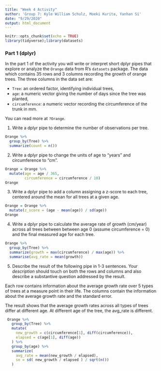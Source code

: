 ```yaml
---
title: "Week 4 Activity"
author: 'Group 7: Kyle William Schulz, Moeki Kurita, Yanhan Si'
date: "9/29/2020"
output: html_document
---
```


```r
knitr::opts_chunk$set(echo = TRUE)
library(tidyverse);library(datasets)
```

### Part 1 (dplyr)

In the part 1 of the activity you will write or interpret short dplyr pipes
that explore or analyze the `Orange` data from R's `datasets` package. The data
which contains 35 rows and 3 columns recording the growth
of orange trees.  The three columns in the data set are:

  - `Tree`: an ordered factor, identifying individual trees, 
  - `age`: a numeric vector giving the number of days 
    since the tree was planted,
  - `circumference`: a numeric vector recording the circumference of the 
    trunk in mm. 

You can read more at `?Orange`. 

1. Write a dplyr pipe to determine the number of
observations per tree.

```r
Orange %>%
  group_by(Tree) %>%
  summarize(count = n())
```

2. Write a dplyr pipe to change the units of age to "years" 
and circumference to "cm".

```r
Orange = Orange %>%
  mutate(age = age / 365,
         circumference = circumference / 10)
Orange
```

 
3. Write a dplyr pipe to add a column assigning a
z-score to each tree, centered around the mean for all trees at a given age.

```r
Orange = Orange %>%
  mutate(z_score = (age - mean(age)) / sd(age))
Orange
```

 
4. Write a dplyr pipe to calculate the average rate of growth
(cm/year) across all trees between between age 0 (assume circumference = 0) and
the final measured age for each tree.

```r
Orange %>% 
  group_by(Tree) %>% 
  summarize(growth = max(circumference) / max(age)) %>% 
  summarise(avg_rate = mean(growth))
```


5. Describe the result of the following pipe in 1-3 sentences. Your
    *description* should touch on both the rows and columns and also describe
    a substantive question addressed by the result. 

Each row contains information about the average growth rate over 5 types of trees at a measure point in their life. The columns contain the information about the average growth rate and the standard error.

The result shows that the average growth rates across all types of trees differ at different age. At different age of the tree, the avg_rate is different.

```r
 Orange %>%
   group_by(Tree) %>%
   mutate( 
     new_growth = c(circumference[1], diff(circumference)),
     elapsed = c(age[1], diff(age))
   ) %>%
   group_by(age) %>% 
   summarize( 
     avg_rate = mean(new_growth / elapsed),
     se = sd( new_growth / elapsed ) / sqrt(n()) 
   )
```


